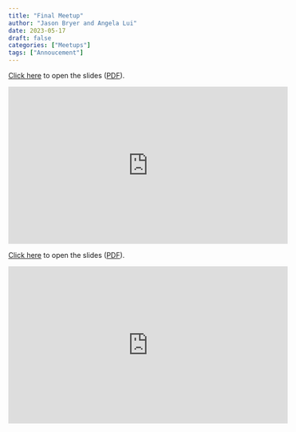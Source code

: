 ```yaml
---
title: "Final Meetup"
author: "Jason Bryer and Angela Lui"
date: 2023-05-17
draft: false
categories: ["Meetups"]
tags: ["Annoucement"]
---
```



[Click here](/slides/11-Final_Meetup.html#1) to open the slides ([PDF](/slides/11-Final_Meetup.pdf)).

<iframe width="560" height="315" src="https://www.youtube.com/embed/_UYlN4vQUHY" title="YouTube video player" frameborder="0" allow="accelerometer; autoplay; clipboard-write; encrypted-media; gyroscope; picture-in-picture" allowfullscreen></iframe>

<!--more-->

[Click here](/slides/11-Final_Meetup.html#1) to open the slides ([PDF](/slides/11-Final_Meetup.pdf)).

<iframe width="560" height="315" src="https://www.youtube.com/embed/_UYlN4vQUHY" title="YouTube video player" frameborder="0" allow="accelerometer; autoplay; clipboard-write; encrypted-media; gyroscope; picture-in-picture" allowfullscreen></iframe>



